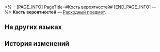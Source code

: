 <%-- [PAGE_INFO]
PageTitle=#Кость вероятностей#
[END_PAGE_INFO] --%>
{{Предмет Инфобокс
|id          = 238
|Изображение = Предмет Кость вероятностей.png
|Тип         = Расходный предмет
|Инвентарь   = Ценные предметы
|Редкость    = 5
|Эффект      = 
|Описание    = Используется для перераспределения количества и значений улучшений дополнительных характеристик случайным образом у полностью усиленных Реликвий 5★.
|Источник1   = [[Честь Безымянных]]
|Источник2   = [[Универсальная машина для синтеза: Синтез материалов]]
}}
{{Описание|Сформированная из вероятностей игральная кость одиноко вращается в пустоте. Сгусток неопределённости воспламеняется и гаснет, подобно звёздам. Вселенная полна переменных, даже звёзды могут возродиться, не говоря уже о Реликвиях.<br /><br />''«Внимание: переменные могут быть опасны. Будьте осторожны, бросая кости. Сокровище может превратиться в мусор».''}}
'''Кость вероятностей''' — [[Расходный предмет]].

==На других языках==
{{На других языках
|en   = Variable Dice
|zhs  = 变量骰子
|zht  = 變數骰子
|ja   = 変数サイコロ
|ko   = 변수 주사위
|es   = Dado variable
|fr   = Dé variable
|ru   = Кость вероятностей
|th   = Variable Dice
|vi   = Xúc Xắc Biến Số
|de   = Variabler Würfel
|id   = Variable Dice
|pt   = Dado Variável
}}

==История изменений==
{{История изменений|3.5}}